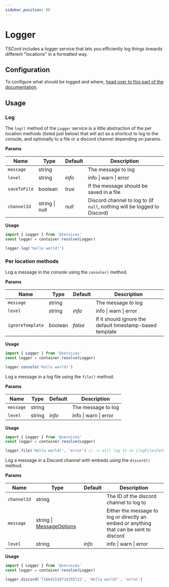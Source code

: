 ```yaml
---
sidebar_position: 80
---
```


# Logger


TSCord includes a logger service that lets you efficiently log things towards different "locations" in a formatted way.

## Configuration

To configure what should be logged and where, [head over to this part of the documentation](/docs/bot/get-started/configuration#logs).

## Usage

### Log

The `log()` method of the `Logger` service is a little abstraction of the per location methods (listed just below) that will act as a shortcut to log to the console, and optionally to a file or a discord channel depending on params. 

**Params**

| Name         | Type           | Default | Description                                                              |
|--------------|----------------|---------|--------------------------------------------------------------------------|
| `message`    | string         |         | The message to log                                                       |
| `level`      | string         | *info*  | info \| warn \| error                                                    |
| `saveToFile` | boolean        | *true*  | If the message should be saved in a file                                 |
| `channelId`  | string \| null | *null*  | Discord channel to log to (if `null`, nothing will be logged to Discord) |

**Usage**

```ts
import { Logger } from '@services'
const logger = container.resolve(Logger)

logger.log('hello world!')
```

### Per location methods

<Tabs>
<Tab label="Console" value="console">

Log a message in the console using the `console()` method.

**Params**

| Name             | Type    | Default | Description                                              |
|------------------|---------|---------|----------------------------------------------------------|
| `message`        | string  |         | The message to log                                       |
| `level`          | string  | *info*  | info \| warn \| error                                    |
| `ignoreTemplate` | boolean | *false* | If it should ignore the default timestamp-based template |

**Usage**

```ts
import { Logger } from '@services'
const logger = container.resolve(Logger)

logger.console('hello world!')
```
</Tab>

<Tab label="File" value="file">

Log a message in a log file using the `file()` method.

**Params**

| Name             | Type    | Default | Description                                              |
|------------------|---------|---------|----------------------------------------------------------|
| `message`        | string  |         | The message to log                                       |
| `level`          | string  | *info*  | info \| warn \| error                                    |

**Usage**

```ts
import { Logger } from '@services'
const logger = container.resolve(Logger)

logger.file('Hello world!', 'error') // -> will log it in {logFilesPath}/error.log
```

</Tab>

<Tab label="Discord" value="discord">

Log a message in a Discord channel with embeds using the `discord()` method.

**Params**

| Name             | Type                                                                                                 | Default | Description                                                                            |
|------------------|------------------------------------------------------------------------------------------------------|---------|----------------------------------------------------------------------------------------|
| `channelId`      | string                                                                                               |         | The ID of the discord channel to log to                                                |
| `message`        | string \| [MessageOptions](https://discord.js.org/#/docs/discord.js/main/typedef/BaseMessageOptions) |         | Either the message to log or directly an embed or anything that can be sent to discord |
| `level`          | string                                                                                               | *info*  | info \| warn \| error                                                                  |

**Usage**

```ts
import { Logger } from '@services'
const logger = container.resolve(Logger)

logger.discord('716641518714355722', 'Hello world!', 'error')
```
</Tab>

</Tabs>
